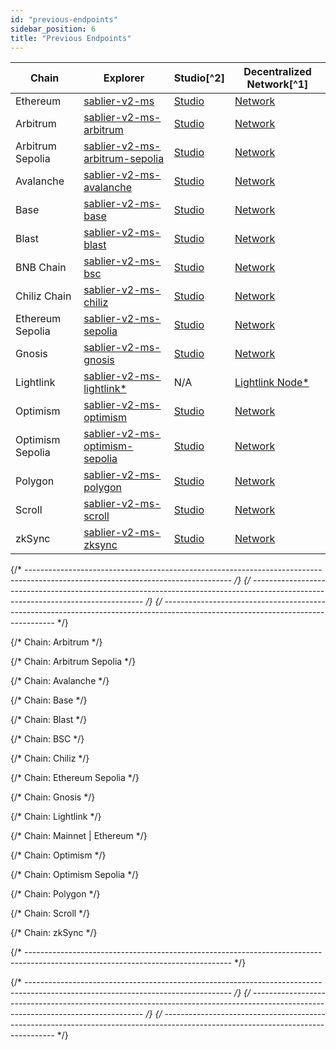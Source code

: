 ```yaml
---
id: "previous-endpoints"
sidebar_position: 6
title: "Previous Endpoints"
---
```



<DeprecatedEndpoints />

| Chain            | Explorer                                                          | Studio[^2]                              | Decentralized Network[^1]                  |
| ---------------- | ----------------------------------------------------------------- | --------------------------------------- | ------------------------------------------ |
| Ethereum         | [sablier-v2-ms][v2-explorer-ms-ethereum]                          | [Studio][v2-studio-ms-ethereum]         | [Network][v2-network-ms-ethereum]          |
| Arbitrum         | [sablier-v2-ms-arbitrum][v2-explorer-ms-arbitrum]                 | [Studio][v2-studio-ms-arbitrum]         | [Network][v2-network-ms-arbitrum]          |
| Arbitrum Sepolia | [sablier-v2-ms-arbitrum-sepolia][v2-explorer-ms-arbitrum-sepolia] | [Studio][v2-studio-ms-arbitrum-sepolia] | [Network][v2-network-ms-arbitrum-sepolia]  |
| Avalanche        | [sablier-v2-ms-avalanche][v2-explorer-ms-avalanche]               | [Studio][v2-studio-ms-avalanche]        | [Network][v2-network-ms-avalanche]         |
| Base             | [sablier-v2-ms-base][v2-explorer-ms-base]                         | [Studio][v2-studio-ms-base]             | [Network][v2-network-ms-base]              |
| Blast            | [sablier-v2-ms-blast][v2-explorer-ms-blast]                       | [Studio][v2-studio-ms-blast]            | [Network][v2-network-ms-blast]             |
| BNB Chain        | [sablier-v2-ms-bsc][v2-explorer-ms-bsc]                           | [Studio][v2-studio-ms-bsc]              | [Network][v2-network-ms-bsc]               |
| Chiliz Chain     | [sablier-v2-ms-chiliz][v2-explorer-ms-chiliz]                     | [Studio][v2-studio-ms-chiliz]           | [Network][v2-network-ms-chiliz]            |
| Ethereum Sepolia | [sablier-v2-ms-sepolia][v2-explorer-ms-sepolia]                   | [Studio][v2-studio-ms-sepolia]          | [Network][v2-network-ms-sepolia]           |
| Gnosis           | [sablier-v2-ms-gnosis][v2-explorer-ms-gnosis]                     | [Studio][v2-studio-ms-gnosis]           | [Network][v2-network-ms-gnosis]            |
| Lightlink        | [sablier-v2-ms-lightlink\*][v2-explorer-ms-lightlink]             | N/A                                     | [Lightlink Node\*][v2-custom-ms-lightlink] |
| Optimism         | [sablier-v2-ms-optimism][v2-explorer-ms-optimism]                 | [Studio][v2-studio-ms-optimism]         | [Network][v2-network-ms-optimism]          |
| Optimism Sepolia | [sablier-v2-ms-optimism-sepolia][v2-explorer-ms-optimism-sepolia] | [Studio][v2-studio-ms-optimism-sepolia] | [Network][v2-network-ms-optimism-sepolia]  |
| Polygon          | [sablier-v2-ms-polygon][v2-explorer-ms-polygon]                   | [Studio][v2-studio-ms-polygon]          | [Network][v2-network-ms-polygon]           |
| Scroll           | [sablier-v2-ms-scroll][v2-explorer-ms-scroll]                     | [Studio][v2-studio-ms-scroll]           | [Network][v2-network-ms-scroll]            |
| zkSync           | [sablier-v2-ms-zksync][v2-explorer-ms-zksync]                     | [Studio][v2-studio-ms-zksync]           | [Network][v2-network-ms-zksync]            |

{/* --------------------------------------------------------------------------------------------------------------------------------- */}
{/* --------------------------------------------------------------------------------------------------------------------------------- */}
{/* --------------------------------------------------------------------------------------------------------------------------------- */}

{/* Chain: Arbitrum */}

[v2-network-ms-arbitrum]: https://gateway-arbitrum.network.thegraph.com/api/API_KEY/subgraphs/id/CPCMKbUFEM8CzVbfic1y34qKbTrKADX9Du9QxsAMAwqU
[v2-explorer-ms-arbitrum]: https://thegraph.com/explorer/subgraphs/CPCMKbUFEM8CzVbfic1y34qKbTrKADX9Du9QxsAMAwqU
[v2-studio-ms-arbitrum]: https://api.studio.thegraph.com/query/57079/sablier-v2-ms-arbitrum/version/latest

{/* Chain: Arbitrum Sepolia */}

[v2-network-ms-arbitrum-sepolia]: https://gateway-arbitrum.network.thegraph.com/api/API_KEY/subgraphs/id/BBJgy9RANbViGedeWTrVpH2bwm22E3niEzWcqHPMGtna
[v2-explorer-ms-arbitrum-sepolia]: https://thegraph.com/explorer/subgraphs/BBJgy9RANbViGedeWTrVpH2bwm22E3niEzWcqHPMGtna
[v2-studio-ms-arbitrum-sepolia]: https://api.studio.thegraph.com/query/57079/sablier-v2-ms-arbitrum-sepolia/version/latest

{/* Chain: Avalanche */}

[v2-network-ms-avalanche]: https://gateway-arbitrum.network.thegraph.com/api/API_KEY/subgraphs/id/2beDuAvmwbyFzJ95HAwfqNjnYT6nEnzbEfSNhfWGMyhJ
[v2-explorer-ms-avalanche]: https://thegraph.com/explorer/subgraphs/2beDuAvmwbyFzJ95HAwfqNjnYT6nEnzbEfSNhfWGMyhJ
[v2-studio-ms-avalanche]: https://api.studio.thegraph.com/query/57079/sablier-v2-ms-avalanche/version/latest

{/* Chain: Base */}

[v2-network-ms-base]: https://gateway-arbitrum.network.thegraph.com/api/API_KEY/subgraphs/id/DrfN5cbvcCmpQUSc5RE9T1UxtcnMREi1Rd2PgLzDZCo3
[v2-explorer-ms-base]: https://thegraph.com/explorer/subgraphs/DrfN5cbvcCmpQUSc5RE9T1UxtcnMREi1Rd2PgLzDZCo3
[v2-studio-ms-base]: https://api.studio.thegraph.com/query/57079/sablier-v2-ms-base/version/latest

{/* Chain: Blast */}

[v2-network-ms-blast]: https://gateway-arbitrum.network.thegraph.com/api/API_KEY/subgraphs/id/HVqkPvCRAvbxjx6YVmkk6w6rHPrqqtiymcGiQiMKPw8f
[v2-explorer-ms-blast]: https://thegraph.com/explorer/subgraphs/HVqkPvCRAvbxjx6YVmkk6w6rHPrqqtiymcGiQiMKPw8f
[v2-studio-ms-blast]: https://api.studio.thegraph.com/query/57079/sablier-v2-ms-blast/version/latest

{/* Chain: BSC */}

[v2-network-ms-bsc]: https://gateway-arbitrum.network.thegraph.com/api/API_KEY/subgraphs/id/8uU9qAw9fSzdjqebymGRXWCjtZ5DQCmUA6QzRA14ARpz
[v2-explorer-ms-bsc]: https://thegraph.com/explorer/subgraphs/8uU9qAw9fSzdjqebymGRXWCjtZ5DQCmUA6QzRA14ARpz
[v2-studio-ms-bsc]: https://api.studio.thegraph.com/query/57079/sablier-v2-ms-bsc/version/latest

{/* Chain: Chiliz */}

[v2-network-ms-chiliz]: https://gateway-arbitrum.network.thegraph.com/api/API_KEY/subgraphs/id/DdhRyXwhvEmKyioCk41m6Xu9fyaprsnp4gMWZ3bHYZJd
[v2-explorer-ms-chiliz]: https://thegraph.com/explorer/subgraphs/DdhRyXwhvEmKyioCk41m6Xu9fyaprsnp4gMWZ3bHYZJd
[v2-studio-ms-chiliz]: https://api.studio.thegraph.com/query/57079/sablier-v2-ms-chiliz/version/latest

{/* Chain: Ethereum Sepolia */}

[v2-network-ms-sepolia]: https://gateway-arbitrum.network.thegraph.com/api/API_KEY/subgraphs/id/8UVeHt7rHA27XZhViugaW4nStiN332dHTDWVTNBLCqPc
[v2-explorer-ms-sepolia]: https://thegraph.com/explorer/subgraphs/8UVeHt7rHA27XZhViugaW4nStiN332dHTDWVTNBLCqPc
[v2-studio-ms-sepolia]: https://api.studio.thegraph.com/query/57079/sablier-v2-ms-sepolia/version/latest

{/* Chain: Gnosis */}

[v2-network-ms-gnosis]: https://gateway-arbitrum.network.thegraph.com/api/API_KEY/subgraphs/id/FViBHgu2TtaZZXspDBzACjuPYKtqVDysmH35pk3W3zJJ
[v2-explorer-ms-gnosis]: https://thegraph.com/explorer/subgraphs/FViBHgu2TtaZZXspDBzACjuPYKtqVDysmH35pk3W3zJJ
[v2-studio-ms-gnosis]: https://api.studio.thegraph.com/query/57079/sablier-v2-ms-gnosis/version/latest

{/* Chain: Lightlink */}

[v2-explorer-ms-lightlink]: https://graph.phoenix.lightlink.io/query/subgraphs/name/lightlink/sablier-v2-ms-lightlink/graphql
[v2-custom-ms-lightlink]: https://graph.phoenix.lightlink.io/query/subgraphs/name/lightlink/sablier-v2-ms-lightlink

{/* Chain: Mainnet | Ethereum */}

[v2-explorer-ms-ethereum]: https://thegraph.com/explorer/subgraphs/FigCYTmdPtXbf4tgNiy5ZrtnYefz92hsMcwM4f9N5ZeZ
[v2-studio-ms-ethereum]: https://api.studio.thegraph.com/query/57079/sablier-v2-ms/version/latest
[v2-network-ms-ethereum]: https://gateway-arbitrum.network.thegraph.com/api/API_KEY/subgraphs/id/FigCYTmdPtXbf4tgNiy5ZrtnYefz92hsMcwM4f9N5ZeZ

{/* Chain: Optimism */}

[v2-network-ms-optimism]: https://gateway-arbitrum.network.thegraph.com/api/API_KEY/subgraphs/id/7iSmF69W4mQqtx6EfWXXn5s27Hrdh72etsPKVC9iE62U
[v2-explorer-ms-optimism]: https://thegraph.com/explorer/subgraphs/7iSmF69W4mQqtx6EfWXXn5s27Hrdh72etsPKVC9iE62U
[v2-studio-ms-optimism]: https://api.studio.thegraph.com/query/57079/sablier-v2-ms-optimism/version/latest

{/* Chain: Optimism Sepolia */}

[v2-network-ms-optimism-sepolia]: https://gateway-arbitrum.network.thegraph.com/api/API_KEY/subgraphs/id/CG5QddHKoABuN6KHZHYTHL7upg2iPTMYxi35Ey7jspkX
[v2-explorer-ms-optimism-sepolia]: https://thegraph.com/explorer/subgraphs/CG5QddHKoABuN6KHZHYTHL7upg2iPTMYxi35Ey7jspkX
[v2-studio-ms-optimism-sepolia]: https://api.studio.thegraph.com/query/57079/sablier-v2-ms-optimism-sepolia/version/latest

{/* Chain: Polygon */}

[v2-network-ms-polygon]: https://gateway-arbitrum.network.thegraph.com/api/API_KEY/subgraphs/id/4r2pC3iyLbzytNa5phat3SWdMEyXG8fmnf1K89D7zP2G
[v2-explorer-ms-polygon]: https://thegraph.com/explorer/subgraphs/4r2pC3iyLbzytNa5phat3SWdMEyXG8fmnf1K89D7zP2G
[v2-studio-ms-polygon]: https://api.studio.thegraph.com/query/57079/sablier-v2-ms-polygon/version/latest

{/* Chain: Scroll */}

[v2-network-ms-scroll]: https://gateway-arbitrum.network.thegraph.com/api/API_KEY/subgraphs/id/F1QnrgBpsVKtiVzkLisEC2PDo6cjzLoAy5HhPdFRdjW
[v2-explorer-ms-scroll]: https://thegraph.com/explorer/subgraphs/F1QnrgBpsVKtiVzkLisEC2PDo6cjzLoAy5HhPdFRdjW
[v2-studio-ms-scroll]: https://api.studio.thegraph.com/query/57079/sablier-v2-ms-scroll/version/latest

{/* Chain: zkSync */}

[v2-network-ms-zksync]: https://gateway-arbitrum.network.thegraph.com/api/API_KEY/subgraphs/id/BboiKY7JCdznoqurdXRizL9UYD1YdQKajaj4gvUrPPEA
[v2-explorer-ms-zksync]: https://thegraph.com/explorer/subgraphs/BboiKY7JCdznoqurdXRizL9UYD1YdQKajaj4gvUrPPEA
[v2-studio-ms-zksync]: https://api.studio.thegraph.com/query/57079/sablier-v2-ms-zksync/version/latest

{/* --------------------------------------------------------------------------------------------------------------------------------- */}

[endpoint-merkle]: https://indexer.hyperindex.xyz/508d217/v1/graphql

{/* --------------------------------------------------------------------------------------------------------------------------------- */}
{/* --------------------------------------------------------------------------------------------------------------------------------- */}
{/* --------------------------------------------------------------------------------------------------------------------------------- */}
